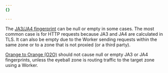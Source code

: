 ```yaml
---
{}

---
```


The [JA3/JA4 fingerprint](/bots/concepts/ja3-ja4-fingerprint/) can be null or empty in some cases. The most common case is for HTTP requests because JA3 and JA4 are calculated in TLS. It can also be empty due to the Worker sending requests within the same zone or to a zone that is not proxied (or a third party).

[Orange to Orange (O2O)](/cloudflare-for-platforms/cloudflare-for-saas/saas-customers/) should not cause null or empty JA3 or JA4 fingerprints, unless the eyeball zone is routing traffic to the target zone using a Worker.